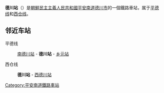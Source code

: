 {{朝鮮半島車站資訊
|公司色 = blue
|文字色 = 
|站名 = 德川站
|圖片 = 
|pxl = 
|圖片說明 =
|前一站1 = [[南德川站|南德川]]
|前一站距離1 = 
|後一站距離1 = 
|後一站1 = [[乡元站|乡元]]
|所屬路線1 = [[平德线|平德线]]
|距離1 = 
|起點站1 = [[平壤站|平壤]]
|前一站2 = 
|前一站距離2 = 
|後一站距離2 = 
|後一站2 = [[西德川站|西德川]]
|所屬路線2 = [[西仓线|西仓线]]
|距離2 = 0.0
|起點站2 = 德川
|諺文 = 덕천역
|朝鮮漢字 = 德川驛
|文觀部式 = Deokcheon-yeok
|馬-賴式 = Tŏkch'ŏn-yŏk
|副站名 = 
|車站編號 = 
|停站路線數 = 
|所屬公司 = [[朝鮮民主主義人民共和國鐵道省|朝鮮民主主義人民共和國鐵道省]]
|所在地 =[[平安南道|平安南道]][[德川市|德川市]]
|車站構造 = 地面车站
|月台配置 = 
|啟用年月日 =
|廢站年月日 = 
|上下車人次 = 
|統計年度 = 
|轉車 = 
|備註 = 
|全寬備註 = 
}}

'''德川站'''（{{lang-ko|덕천역}}）是[[朝鮮民主主義人民共和國|朝鮮民主主義人民共和國]][[平安南道|平安南道]][[德川市|德川市]]的一個鐵路車站，属于[[平德线|平德线]]和[[西仓线|西仓线]]。

==邻近车站==
平德线
:[[南德川站|南德川站]] - '''德川站''' - [[乡元站|乡元站]]
西仓线
:'''德川站''' - [[西德川站|西德川站]]

{{朝鲜铁路小作品}}

{{平德线}}
{{西仓线}}

[[Category:平安南道鐵路車站|Category:平安南道鐵路車站]]